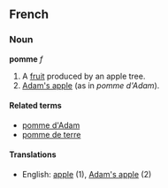 ==French==
===Noun===
'''pomme''' ''f''

#A [[fruit]] produced by an apple tree.
#[[Adam's apple]] (as in ''pomme d'Adam'').

====Related terms====
*[[pomme d'Adam]]
*[[pomme de terre]]

====Translations====
*English: [[apple]] (1), [[Adam's apple]] (2)